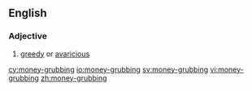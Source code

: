 ==English==

===Adjective===
{{en-adj}}

# [[greedy]] or [[avaricious]]

[[cy:money-grubbing]]
[[io:money-grubbing]]
[[sv:money-grubbing]]
[[vi:money-grubbing]]
[[zh:money-grubbing]]